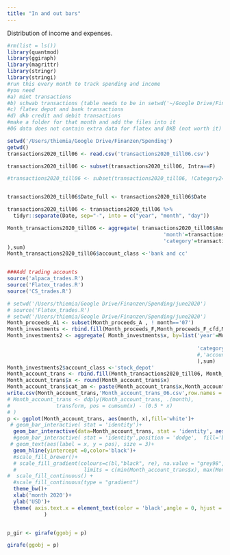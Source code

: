 ```yaml
---
title: "In and out bars"
---
```


Distribution of income and expenses.

```r
#rm(list = ls())
library(quantmod)
library(ggiraph)
library(magrittr)
library(stringr)
library(stringi)
#run this every month to track spending and income
#you need 
#a) mint transactions
#b) schwab transactions (table needs to be in setwd('~/Google Drive/Finanzen/monthly trades')  )
#c) flatex depot and bank transactions
#d) dkb credit and debit transactions
#make a folder for that month and add the files into it
#06 data does not contain extra data for flatex and DKB (not worth it)

setwd('/Users/thiemia/Google Drive/Finanzen/Spending')
getwd()
transactions2020_till06 <- read.csv('transactions2020_till06.csv')

transactions2020_till06 <- subset(transactions2020_till06, Intra==F)

#transactions2020_till06 <- subset(transactions2020_till06, !Category2=='intra')


transactions2020_till06$Date_full <- transactions2020_till06$Date

transactions2020_till06 <- transactions2020_till06 %>%
  tidyr::separate(Date, sep="-", into = c("year", "month", "day"))

Month_transactions2020_till06 <- aggregate( transactions2020_till06$Amount2, by=list('year'=transactions2020_till06$year,
                                                   'month'=transactions2020_till06$month,
                                                   'category'=transactions2020_till06$Category5
),sum)
Month_transactions2020_till06$account_class <-'bank and cc'


###Add trading accounts
source('alpaca_trades.R')
source('Flatex_trades.R')
source('CS_trades.R')

# setwd('/Users/thiemia/Google Drive/Finanzen/Spending/june2020')
# source('Flatex_trades.R')
# setwd('/Users/thiemia/Google Drive/Finanzen/Spending/june2020')
Month_proceeds_A1 <- subset(Month_proceeds_A , ! month=='07')
Month_investments <- rbind.fill(Month_proceeds_F,Month_proceeds_F_cfd,Month_proceeds_CS,Month_proceeds_A1)
Month_investments2 <- aggregate( Month_investments$x, by=list('year'=Month_investments$year,
                                                                       'month'=Month_investments$month,
                                                              'category'= Month_investments$category
                                                              #,'account_class'=Month_investments$account_class  
                                                              ),sum)
Month_investments2$account_class <-'stock_depot'
Month_account_trans <- rbind.fill(Month_transactions2020_till06, Month_investments2)
Month_account_trans$x <- round(Month_account_trans$x)
Month_account_trans$cat_am <- paste(Month_account_trans$x,Month_account_trans$category,sep = '_')
write.csv(Month_account_trans,'Month_account_trans_06.csv',row.names = F)
# Month_account_trans <- ddply(Month_account_trans, .(month), 
#               transform, pos = cumsum(x) - (0.5 * x)
# )
p <- ggplot(Month_account_trans, aes(month, x),fill='white')+
 # geom_bar_interactive( stat = 'identity')+ 
  geom_bar_interactive(data=Month_account_trans, stat = 'identity', aes( tooltip=cat_am, data_id=category),fill='white',color='black')+ 
  #geom_bar_interactive( stat = 'identity',position = 'dodge',  fill='black')+ 
 # geom_text(aes(label = x, y = pos), size = 3)+
  geom_hline(yintercept =0,color='black')+
  #scale_fill_brewer()+
  # scale_fill_gradient(colours=c(bl,"black", re), na.value = "grey98",
  #                      limits = c(min(Month_account_trans$x), max(Month_account_trans$x))) +
#  scale_fill_continuous() +
  #scale_fill_continuous(type = "gradient")
  theme_bw()+
  xlab('month 2020')+
  ylab('USD')+
  theme( axis.text.x = element_text(color = 'black',angle = 0, hjust = 1, vjust = 1),legend.title = element_blank()
            )


p_gir <- girafe(ggobj = p)
```



```r
girafe(ggobj = p)
```

